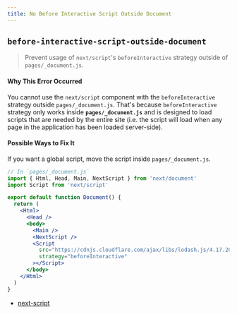 ```yaml
---
title: No Before Interactive Script Outside Document
---
```


## `before-interactive-script-outside-document`

> Prevent usage of `next/script`'s `beforeInteractive` strategy outside of `pages/_document.js`.

#### Why This Error Occurred

You cannot use the `next/script` component with the `beforeInteractive` strategy outside `pages/_document.js`. That's because `beforeInteractive` strategy only works inside **`pages/_document.js`** and is designed to load scripts that are needed by the entire site (i.e. the script will load when any page in the application has been loaded server-side).

#### Possible Ways to Fix It

If you want a global script, move the script inside `pages/_document.js`.

```jsx
// In `pages/_document.js`
import { Html, Head, Main, NextScript } from 'next/document'
import Script from 'next/script'

export default function Document() {
  return (
    <Html>
      <Head />
      <body>
        <Main />
        <NextScript />
        <Script
          src="https://cdnjs.cloudflare.com/ajax/libs/lodash.js/4.17.20/lodash.min.js"
          strategy="beforeInteractive"
        ></Script>
      </body>
    </Html>
  )
}
```

- [next-script](https://nextjs.org/docs/basic-features/script#usage)
